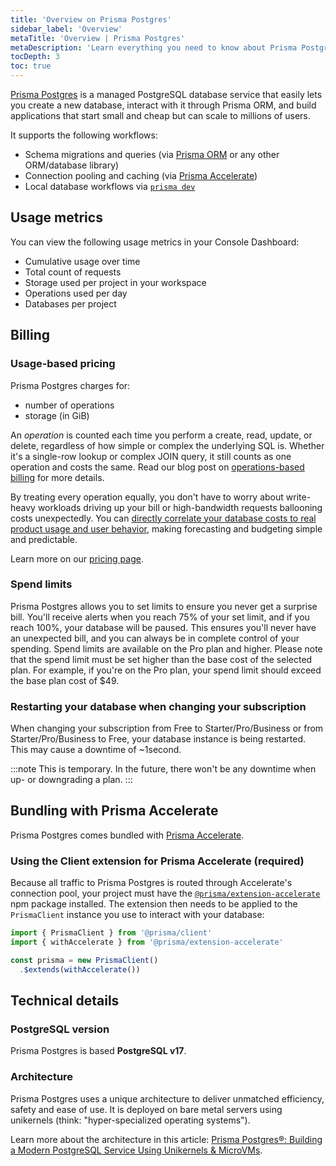 ```yaml
---
title: 'Overview on Prisma Postgres'
sidebar_label: 'Overview'
metaTitle: 'Overview | Prisma Postgres'
metaDescription: 'Learn everything you need to know about Prisma Postgres.'
tocDepth: 3
toc: true
---
```


[Prisma Postgres](https://www.prisma.io/postgres?utm_source=docs) is a managed PostgreSQL database service that easily lets you create a new database, interact with it through Prisma ORM, and build applications that start small and cheap but can scale to millions of users.

It supports the following workflows:

- Schema migrations and queries (via [Prisma ORM](https://www.prisma.io/orm) or any other ORM/database library)
- Connection pooling and caching (via [Prisma Accelerate](https://www.prisma.io/accelerate))
- Local database workflows via [`prisma dev`](/postgres/database/local-development)

## Usage metrics

You can view the following usage metrics in your Console Dashboard:
- Cumulative usage over time
- Total count of requests
- Storage used per project in your workspace
- Operations used per day
- Databases per project

## Billing 

### Usage-based pricing

Prisma Postgres charges for:
- number of operations
- storage (in GiB)

An _operation_ is counted each time you perform a create, read, update, or delete, regardless of how simple or complex the underlying SQL is. Whether it's a single-row lookup or complex JOIN query, it still counts as one operation and costs the same. Read our blog post on [operations-based billing](https://www.prisma.io/blog/operations-based-billing?utm_source=docs) for more details.

By treating every operation equally, you don't have to worry about write-heavy workloads driving up your bill or high-bandwidth requests ballooning costs unexpectedly. You can [directly correlate your database costs to real product usage and user behavior](/postgres/more/faq#is-there-a-sample-workload-to-estimate-my-expected-charges), making forecasting and budgeting simple and predictable.

Learn more on our [pricing page](https://www.prisma.io/pricing).

### Spend limits

Prisma Postgres allows you to set limits to ensure you never get a surprise bill. You'll receive alerts when you reach 75% of your set limit, and if you reach 100%, your database will be paused. This ensures you'll never have an unexpected bill, and you can always be in complete control of your spending.
Spend limits are available on the Pro plan and higher. Please note that the spend limit must be set higher than the base cost of the selected plan. For example, if you're on the Pro plan, your spend limit should exceed the base plan cost of $49.

### Restarting your database when changing your subscription

When changing your subscription from Free to Starter/Pro/Business or from Starter/Pro/Business to Free, your database instance is being restarted. This may cause a downtime of ~1second.

:::note
This is temporary. In the future, there won't be any downtime when up- or downgrading a plan.
:::

## Bundling with Prisma Accelerate

Prisma Postgres comes bundled with [Prisma Accelerate](/accelerate). 

### Using the Client extension for Prisma Accelerate (required)

Because all traffic to Prisma Postgres is routed through Accelerate's connection pool, your project must have the [`@prisma/extension-accelerate`](https://www.npmjs.com/package/@prisma/extension-accelerate) npm package installed. The extension then needs to be applied to the `PrismaClient` instance you use to interact with your database:

```ts
import { PrismaClient } from '@prisma/client'
import { withAccelerate } from '@prisma/extension-accelerate'

const prisma = new PrismaClient()
  .$extends(withAccelerate())
```

## Technical details

### PostgreSQL version

Prisma Postgres is based **PostgreSQL v17**.

### Architecture

Prisma Postgres uses a unique architecture to deliver unmatched efficiency, safety and ease of use. It is deployed on bare metal servers using unikernels (think: "hyper-specialized operating systems").

Learn more about the architecture in this article: [Prisma Postgres®: Building a Modern PostgreSQL Service Using Unikernels & MicroVMs](https://pris.ly/ppg-early-access?utm_source=docs).
